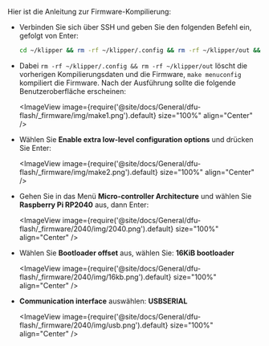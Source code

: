 Hier ist die Anleitung zur Firmware-Kompilierung:

* Verbinden Sie sich über SSH und geben Sie den folgenden Befehl ein, gefolgt von Enter:

    ```bash
    cd ~/klipper && rm -rf ~/klipper/.config && rm -rf ~/klipper/out && make menuconfig
    ```

* Dabei `rm -rf ~/klipper/.config && rm -rf ~/klipper/out` löscht die vorherigen Kompilierungsdaten und die Firmware, `make menuconfig` kompiliert die Firmware. Nach der Ausführung sollte die folgende Benutzeroberfläche erscheinen:

    <ImageView image={require('@site/docs/General/dfu-flash/_firmware/img/make1.png').default} size="100%" align="Center" />

* Wählen Sie **Enable extra low-level configuration options** und drücken Sie Enter:

    <ImageView image={require('@site/docs/General/dfu-flash/_firmware/img/make2.png').default} size="100%" align="Center" />

* Gehen Sie in das Menü **Micro-controller Architecture** und wählen Sie **Raspberry Pi RP2040** aus, dann Enter:

    <ImageView image={require('@site/docs/General/dfu-flash/_firmware/2040/img/2040.png').default} size="100%" align="Center" />

* Wählen Sie **Bootloader offset** aus, wählen Sie: **16KiB bootloader**

    <ImageView image={require('@site/docs/General/dfu-flash/_firmware/2040/img/16kb.png').default} size="100%" align="Center" />

* **Communication interface** auswählen: **USBSERIAL**

    <ImageView image={require('@site/docs/General/dfu-flash/_firmware/2040/img/usb.png').default} size="100%" align="Center" />